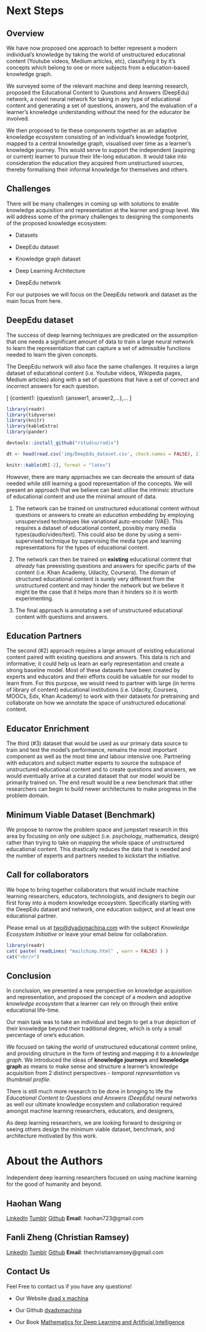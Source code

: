 
# Next Steps

## Overview
We have now proposed one approach to better represent a modern individual's knowledge by taking the world of unstructured educational content (Youtube videos, Medium articles, etc), classifying it by it's concepts which belong to one or more subjects from a education-based knowledge graph.

We surveyed some of the relevant machine and deep learning research, proposed the Educational Content to Questions and Answers (DeepEdu) network, a novel neural network for taking in any type of educational content and generating a set of questions, answers, and the evaluation of a learner's knowledge understanding without the need for the educator be involved.

We then proposed to tie these components together as an adaptive knowledge ecosystem consisting of an individual's knowledge footprint, mapped to a central knowledge graph, visualised over time as a learner's knowledge journey. This would serve to support the independent (aspiring or current) learner to pursue their life-long education. It would take into consideration the education they acquired from unstructured sources, thereby formalising their informal knowledge for themselves and others.


## Challenges

There will be many challenges in coming up with solutions to enable knowledge acquisition and representation at the learner and group level. We will address some of the primary challenges to designing the components of the proposed knowledge ecosystem:                                                        

- Datasets

+ DeepEdu dataset

+ Knowledge graph dataset

- Deep Learning Architecture

+ DeepEdu network

For our purposes we will focus on the DeepEdu network and dataset as the main focus from here.

## DeepEdu dataset

The success of deep learning techniques are predicated on the assumption that one needs a significant amount of data to train a large neural network to learn the representation that can capture a set of admissible functions needed to learn the given concepts.

The DeepEdu network will also face the same challenges. It requires a large dataset of educational content (i.e. Youtube videos, Wikipedia pages, Medium articles) along with a set of questions that have a set of correct and incorrect answers for each question.

\[
 \{content1: \{question1: \{answer1, answer2,...\},...
\]


```r
library(readr)
library(tidyverse)
library(knitr)
library(kableExtra)
library(pander)

devtools::install_github("rstudio/radix")

dt <- head(read.csv('img/DeepEdu_dataset.csv', check.names = FALSE), 2)

knitr::kable(dt[-2], format = "latex") 
```

However, there are many approaches we can decreate the amount of data needed while still learning a good representation of the concepts. We will present an approach that we believe can best utilise the intrinsic structure of educational content and use the minimal amount of data.

1. The network can be trained on unstructured educational content without questions or answers to create an *education embedding* by employing unsupervised techniques like variational auto-encoder (VAE). This requires a dataset of educational content, possibly many media types(audio/video/text). This could also be done by using a semi-supervised technique by supervising the media type and learning representations for the types of educational content.


2. The network can then be trained on **existing** educational content that *already* has preexisting questions and answers for specific parts of the content (i.e. Khan Academy, Udacity, Coursera). The domain of structured educational content is surely very different from the unstructured content and may hinder the network but we believe it might be the case that it helps more than it hinders so it is worth experimenting.


3. The final approach is annotating a set of unstructured educational content with questions and answers.


## Education Partners

The second (#2) approach requires a large amount of existing educational content paired with existing questions and answers. This data is rich and informative; it could help us learn an early representation and create a strong baseline model. Most of these datasets have been created by experts and educators and their efforts could be valuable for our model to learn from. For this purpose, we would need to partner with large (in terms of library of content) educational institutions (i.e. Udacity, Coursera, MOOCs, Edx, Khan Academy) to work with their datasets for pretraining and collaborate on how we annotate the space of unstructured educational content.

## Educator Enrichment

The third (#3) dataset that would be used as our primary data source to train and test the model's performance, remains the most important component as well as the most time and labour intensive one. Partnering with educators and subject matter experts to source the subspace of unstructured educational content and to create questions and answers, we would eventually arrive at a curated dataset that our model would be primarily trained on. The end result would be a new benchmark that other researchers can begin to build newer architectures to make progress in the problem domain.

## Minimum Viable Dataset (Benchmark)
We propose to narrow the problem space and jumpstart research in this area by focusing on only one subject (i.e. psychology, mathematics, design) rather than trying to take on mapping the whole space of unstructured educational content. This drastically reduces the data that is needed and the number of experts and partners needed to kickstart the initiative.


## Call for collaborators

We hope to bring together collaborators that would include machine learning researchers, educators, technologists, and designers to begin our first foray into a modern knowledge ecosystem. Specifically starting with the DeepEdu dataset and network, one education subject, and at least one educational partner.

Please email us at [two@dyadxmachina.com](two@dyadxmachina.com) with the subject *Knowledge Ecosystem Initiative* or leave your email below for collaboration.

```r
library(readr)
cat( paste( readLines( "mailchimp.html" , warn = FALSE) ) )
cat("<br/>")
```

## Conclusion

In conclusion, we presented a new perspective on knowledge acquisition and representation, and proposed the concept of a modern and adoptive *knowledge ecosystem* that a learner can rely on through their entire educational life-time.

Our main task was to take an individual and begin to get a true depiction of their knowledge beyond their traditional degree, which is only a small percentage of one's education.

We focused on taking the world of unstructured educational content online, and providing structure in the form of testing and mapping it to a *knowledge graph*. We introduced the ideas of **knowledge journeys** and **knowledge graph** as means to make sense and structure a learner's knowledge acquisition from 2 distinct perspectives - *temporal representation* vs *thumbnail profile*.

There is still much more research to be done in bringing to life the *Educational Content to Questions and Answers (DeepEdu)* neural networks as well our ultimate knowledge ecosystem and collaboration required amongst machine learning researchers, educators, and designers,

As deep learning researchers, we are looking forward to designing or seeing others design the minimum viable dataset, benchmark, and architecture motivated by this work.

# About the Authors
Independent deep learning researchers focused on using machine learning for the good of humanity and beyond.

## Haohan Wang
[LinkedIn](https://www.linkedin.com/in/haohanw)
[Tumblr](https://haohanwang.tumblr.com/)
[Github](https://github.com/haohanwang23)
**Email**: haohan723@gmail.com

## Fanli Zheng (Christian Ramsey)
[LinkedIn](https://www.linkedin.com/in/christianramsey/)
[Tumblr](https://anthrochristianramsey.tumblr.com/)
[Github](https://github.com/christianramsey)
**Email**: thechristianramsey@gmail.com

## Contact Us
Feel Free to contact us if you have any questions!

+ Our Website [dyad x machina](dyadxmachina.com)

+ Our Github [dyadxmachina](https://github.com/dyadxmachina)

+ Our Book [Mathematics for Deep Learning and Artificial Intelligence](m4dl.com)

